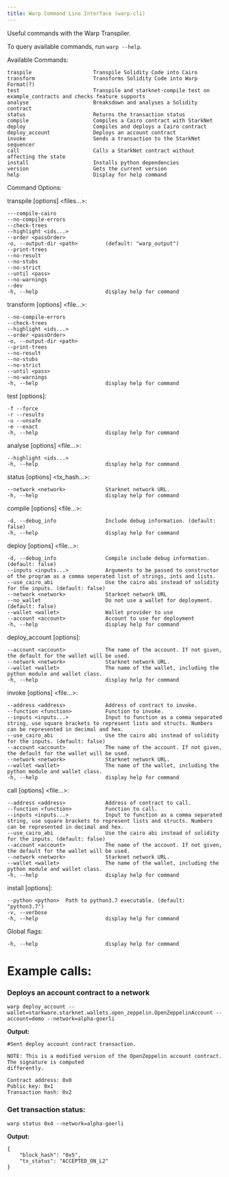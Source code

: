 ```yaml
---
title: Warp Command Line Interface (warp-cli)
---
```


Useful commands with the Warp Transpiler.

To query available commands, run `warp --help`.

Available Commands:

    traspile                    Transpile Solidity Code into Cairo
    transform                   Transforms Solidity Code into Warp Format(?)
    test                        Transpile and starknet-compile test on example_contracts and checks feature supports
    analyse                     Breaksdown and analyses a Solidity contract
    status                      Returns the transaction status
    compile                     Compiles a Cairo contract with StarkNet
    deploy                      Compiles and deploys a Cairo contract
    deploy_account              Deploys an account contract
    invoke                      Sends a transaction to the StarkNet sequencer
    call                        Calls a StarkNet contract without affecting the state
    install                     Installs python dependencies
    version                     Gets the current version
    help                        Display for help command

Command Options:

transpile [options] <files...>:

    ---compile-cairo
    --no-compile-errors
    --check-trees
    --highlight <ids...>
    --order <passOrder>
    -o, --output-dir <path>         (default: "warp_output")
    --print-trees
    --no-result
    --no-stubs
    --no-strict
    --until <pass>
    --no-warnings
    --dev
    -h, --help                      display help for command

transform [options] <file...>:

    --no-compile-errors
    --check-trees
    --highlight <ids...>
    --order <passOrder>
    -o, --output-dir <path>
    --print-trees
    --no-result
    --no-stubs
    --no-strict
    --until <pass>
    --no-warnings
    -h, --help                      display help for command

test [options]:

    -f --force
    -r --results
    -u --unsafe
    -e --exact
    -h, --help                      display help for command

analyse [options] <file...>:

    --highlight <ids...>
    -h, --help                      display help for command

status [options] <tx_hash...>:

    --network <network>             Starknet network URL.
    -h, --help                      display help for command

compile [options] <file...>:

    -d, --debug_info                Include debug information. (default: false)
    -h, --help                      display help for command

deploy [options] <file...>:

    -d, --debug_info                Compile include debug information. (default: false)
    --inputs <inputs...>            Arguments to be passed to constructor of the program as a comma seperated list of strings, ints and lists.
    --use_cairo_abi                 Use the cairo abi instead of solidity for the inputs. (default: false)
    --network <network>             Starknet network URL
    --no_wallet                     Do not use a wallet for deployment. (default: false)
    --wallet <wallet>               Wallet provider to use
    --account <account>             Account to use for deployment
    -h, --help                      display help for command

deploy_account [options]:

    --account <account>             The name of the account. If not given, the default for the wallet will be used.
    --network <network>             Starknet network URL.
    --wallet <wallet>               The name of the wallet, including the python module and wallet class.
    -h, --help                      display help for command

invoke [options] <file...>:

    --address <address>             Address of contract to invoke.
    --function <function>           Function to invoke.
    --inputs <inputs...>            Input to function as a comma separated string, use square brackets to represent lists and structs. Numbers can be represented in decimal and hex.
    --use_cairo_abi                 Use the cairo abi instead of solidity for the inputs. (default: false)
    --account <account>             The name of the account. If not given, the default for the wallet will be used.
    --network <network>             Starknet network URL.
    --wallet <wallet>               The name of the wallet, including the python module and wallet class.
    -h, --help                      display help for command

call [options] <file...>:

    --address <address>             Address of contract to call.
    --function <function>           Function to call.
    --inputs <inputs...>            Input to function as a comma separated string, use square brackets to represent lists and structs. Numbers can be represented in decimal and hex.
    --use_cairo_abi                 Use the cairo abi instead of solidity for the inputs. (default: false)
    --account <account>             The name of the account. If not given, the default for the wallet will be used.
    --network <network>             Starknet network URL.
    --wallet <wallet>               The name of the wallet, including the python module and wallet class.
    -h, --help                      display help for command

install [options]:

    --python <python>  Path to python3.7 executable. (default: "python3.7")
    -v, --verbose
    -h, --help                      display help for command

Global flags:

    -h, --help                      display help for command

# Example calls:

### Deploys an account contract to a network

    warp deploy_account --wallet=starkware.starknet.wallets.open_zeppelin.OpenZeppelinAccount --account=demo --network=alpha-goerli

**Output:**

    #Sent deploy account contract transaction.

    NOTE: This is a modified version of the OpenZeppelin account contract. The signature is computed
    differently.

    Contract address: 0x0
    Public key: 0x1
    Transaction hash: 0x2

### Get transaction status:

    warp status 0x4 --network=alpha-goerli

**Output:**

    {
        "block_hash": "0x5",
        "tx_status": "ACCEPTED_ON_L2"
    }
